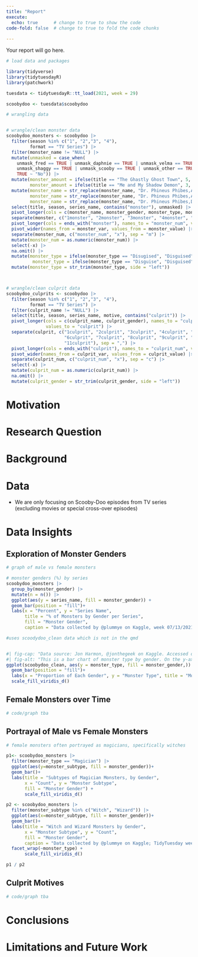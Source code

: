 ```yaml
---
title: "Report"
execute: 
  echo: true      # change to true to show the code
code-fold: false  # change to true to fold the code chunks
  
---
```


Your report will go here.

```r
# load data and packages

library(tidyverse)
library(tidytuesdayR)
library(patchwork)

tuesdata <- tidytuesdayR::tt_load(2021, week = 29)

scoobydoo <- tuesdata$scoobydoo
```

```r
# wrangling data


# wrangle/clean monster data 
scoobydoo_monsters <- scoobydoo |>
  filter(season %in% c("1", "2","3", "4"),
         format == "TV Series") |>
  filter(monster_name != "NULL") |>
  mutate(unmasked = case_when(
    unmask_fred == TRUE | unmask_daphnie == TRUE | unmask_velma == TRUE | 
    unmask_shaggy == TRUE | unmask_scooby == TRUE | unmask_other == TRUE ~ "Yes", 
    TRUE ~ "No")) |>
  mutate(monster_amount = ifelse(title == "The Ghastly Ghost Town", 5, monster_amount),
         monster_amount = ifelse(title == "Me and My Shadow Demon", 3, monster_amount)) |>
  mutate(monster_name = str_replace(monster_name, "Dr. Phineus Phibes,Agent 1,Agent 2,Agent 3,Agent 4,Agent 5,Agent 6,Agent 7,Agent,8,Agent,9,Agent 10,Agent 11,Agent 12,Agent 13,Dr. Trebal", "Dr. Phineus Phibes,Agent 1,Agent 2,Agent 3,Agent 4,Agent 5,Agent 6,Agent 7,Agent 8,Agent 9,Agent 10,Agent 11,Agent 12,Agent 13,Dr. Trebal"),
         monster_name = str_replace(monster_name, "Dr. Phineus Phibes,Agent 3,Agent 4,Agent 5,Agent 6,Agent 7,Agent,9,Agent 10,Agent 11,Agent 12,Agent 13,Dr. Trebal,Misty Swiss", "Dr. Phineus Phibes,Agent 3,Agent 4,Agent 5,Agent 6,Agent 7,Agent 9,Agent 10,Agent 11,Agent 12,Agent 13,Dr. Trebal,Misty Swiss"),
         monster_name = str_replace(monster_name, "Dr. Phineus Phibes,Dr. Trebla,Agent 1,Agent 2,Mark,Ricky,Agent,4,Agent 7,Agent 11", "Dr. Phineus Phibes,Dr. Trebla,Agent 1,Agent 2,Mark,Ricky,Agent 4,Agent 7,Agent 11")) |>
  select(title, season, series_name, contains("monster"), unmasked) |>
  pivot_longer(cols = c(monster_name, monster_gender, monster_type, monster_subtype, monster_species), names_to = "monster_var", values_to = "monster") |>
  separate(monster, c("1monster", "2monster", "3monster", "4monster", "5monster", "6monster", "7monster", "8monster", "9monster", "10monster", "11monster", "12monster", "13monster", "14monster", "15monster"), sep = ",") |>
  pivot_longer(cols = ends_with("monster"), names_to = "monster_num", values_to = "monster_value") |>
  pivot_wider(names_from = monster_var, values_from = monster_value) |>
  separate(monster_num, c("monster_num", "x"), sep = "m") |>
  mutate(monster_num = as.numeric(monster_num)) |>
  select(-x) |>
  na.omit() |>
  mutate(monster_type = ifelse(monster_type == "Disugised", "Disguised", monster_type),
          monster_type = ifelse(monster_type == "Disguise", "Disguised", monster_type)) |>
  mutate(monster_type = str_trim(monster_type, side = "left"))



# wrangle/clean culprit data
scoobydoo_culprits <- scoobydoo |>
  filter(season %in% c("1", "2","3", "4"),
         format == "TV Series") |>
  filter(culprit_name != "NULL") |>
  select(title, season, series_name, motive, contains("culprit")) |>
  pivot_longer(cols = c(culprit_name, culprit_gender), names_to = "culprit_var",
               values_to = "culprit") |>
  separate(culprit, c("1culprit", "2culprit", "3culprit", "4culprit", "5culprit",
                      "6culprit", "7culprit", "8culprit", "9culprit", "10culprit",
                      "11culprit"), sep = ",") |>
  pivot_longer(cols = ends_with("culprit"), names_to = "culprit_num", values_to = "culprit_value") |>
  pivot_wider(names_from = culprit_var, values_from = culprit_value) |>
  separate(culprit_num, c("culprit_num", "x"), sep = "c") |>
  select(-x) |>
  mutate(culprit_num = as.numeric(culprit_num)) |>
  na.omit() |>
  mutate(culprit_gender = str_trim(culprit_gender, side = "left"))
```
# Motivation

# Research Question

# Background

# Data
* We are only focusing on Scooby-Doo episodes from TV series (excluding movies or special cross-over episodes)  


# Data Insights
## Exploration of Monster Genders
```r
# graph of male vs female monsters
```


```r
# monster genders (%) by series
scoobydoo_monsters |>
  group_by(monster_gender) |>
  mutate(n = n()) |>
  ggplot(aes(y = series_name, fill = monster_gender)) +
  geom_bar(position = "fill")+
  labs(x = "Percent", y = "Series Name",
       title = "% of Monsters by Gender per Series",
       fill = "Monster Gender",
       caption = "Data collected by @plummye on Kaggle, week 07/13/2021 on TidyTuesday")
```

```r
#uses scoodydoo_clean data which is not in the qmd


#| fig-cap: "Data source: Jon Harmon, @jonthegeek on Kaggle. Accessed on 04/09/2025. https://github.com/rfordatascience/tidytuesday/blob/main/data/2021/2021-07-13/readme.md." 
#| fig-alt: "This is a bar chart of monster type by gender. On the y-axis, there are all the monster types. On the x-axis, are decimals counting up to 1. The bars show the proportion of each monster that is male, female, and none. The monster type with most female versions is magician. More than half magicians are female. After that, not many monsters have female versions – undead, ancient, mythical, mechanical have a few female versions, but less than a quarter of those monsters are female. "
ggplot(scoobydoo_clean, aes(y = monster_type, fill = monster_gender,)) + 
  geom_bar(position = "fill")+
  labs(x = "Proportion of Each Gender", y = "Monster Type", title = "Monster Type by Gender",  fill = "Monster Gender") +
  scale_fill_viridis_d() 
```

## Female Monsters over Time
```r
# code/graph tba
```

## Portrayal of Male vs Female Monsters
```r
# female monsters often portrayed as magicians, specifically witches

p1<- scoobydoo_monsters |> 
  filter(monster_type == "Magician") |>
  ggplot(aes(y=monster_subtype, fill = monster_gender))+
  geom_bar()+
  labs(title = "Subtypes of Magician Monsters, by Gender",
       x = "Count", y = "Monster Subtype",
       fill = "Monster Gender") +  
       scale_fill_viridis_d()   

p2 <- scoobydoo_monsters |>
  filter(monster_subtype %in% c("Witch", "Wizard")) |>
  ggplot(aes(x=monster_subtype, fill = monster_gender))+
  geom_bar()+
  labs(title = "Witch and Wizard Monsters by Gender",
       x = "Monster Subtype", y = "Count",
       fill = "Monster Gender",
       caption = "Data collected by @plummye on Kaggle; TidyTuesday week of 07/13/2021")+
  facet_wrap(~monster_type) +  
       scale_fill_viridis_d()   

p1 / p2
```



## Culprit Motives
```r
# code/graph tba
```






# Conclusions

# Limitations and Future Work
